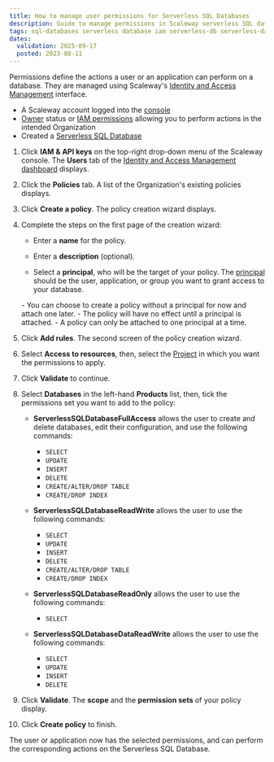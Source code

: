 ```yaml
---
title: How to manage user permissions for Serverless SQL Databases
description: Guide to manage permissions in Scaleway serverless SQL databases.
tags: sql-databases serverless database iam serverless-db serverless-database postgresql
dates:
  validation: 2025-09-17
  posted: 2023-08-11
---
```



Permissions define the actions a user or an application can perform on a database. They are managed using Scaleway's [Identity and Access Management](/iam/quickstart/) interface.

<Requirements />

- A Scaleway account logged into the [console](https://account.scaleway.com/?service=elements)
- [Owner](/iam/concepts/#owner) status or [IAM permissions](/iam/concepts/#permission) allowing you to perform actions in the intended Organization
- Created a [Serverless SQL Database](/serverless-sql-databases/how-to/create-a-database/)

1. Click **IAM & API keys** on the top-right drop-down menu of the Scaleway console. The **Users** tab of the [Identity and Access Management dashboard](https://account.scaleway.com/?service=elementsiam/users) displays.

2. Click the **Policies** tab. A list of the Organization's existing policies displays.

3. Click **Create a policy**. The policy creation wizard displays.

4. Complete the steps on the first page of the creation wizard:

    - Enter a **name** for the policy.

    - Enter a **description** (optional).

    - Select a **principal**, who will be the target of your policy. The [principal](/iam/concepts/#principal) should be the user, application, or group you want to grant access to your database.

    <Message type="important">
      - You can choose to create a policy without a principal for now and attach one later.
      - The policy will have no effect until a principal is attached.
      - A policy can only be attached to one principal at a time.
    </Message>

5. Click **Add rules**. The second screen of the policy creation wizard.

6. Select **Access to resources**, then, select the [Project](/iam/concepts/#project) in which you want the permissions to apply.

7. Click **Validate** to continue.

8. Select **Databases** in the left-hand **Products** list, then, tick the permissions set you want to add to the policy:

    - **ServerlessSQLDatabaseFullAccess** allows the user to create and delete databases, edit their configuration, and use the following commands:

      - `SELECT`
      - `UPDATE`
      - `INSERT`
      - `DELETE`
      - `CREATE/ALTER/DROP TABLE`
      - `CREATE/DROP INDEX`

    - **ServerlessSQLDatabaseReadWrite** allows the user to use the following commands:

      - `SELECT`
      - `UPDATE`
      - `INSERT`
      - `DELETE`
      - `CREATE/ALTER/DROP TABLE`
      - `CREATE/DROP INDEX`

    - **ServerlessSQLDatabaseReadOnly** allows the user to use the following commands:

      - `SELECT`

    - **ServerlessSQLDatabaseDataReadWrite** allows the user to use the following commands:

      - `SELECT`
      - `UPDATE`
      - `INSERT`
      - `DELETE`

9. Click **Validate**. The **scope** and the **permission sets** of your policy display.

10. Click **Create policy** to finish.

The user or application now has the selected permissions, and can perform the corresponding actions on the Serverless SQL Database.
